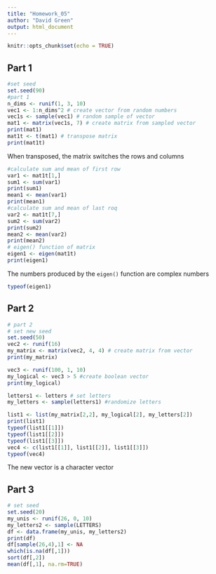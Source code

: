 ```yaml
---
title: "Homework_05"
author: "David Green"
output: html_document
---
```


```r
knitr::opts_chunk$set(echo = TRUE)
```

## Part 1

```r
#set seed
set.seed(90)
#part 1
n_dims <- runif(1, 3, 10)
vec1 <- 1:n_dims^2 # create vector from random numbers
vec1s <- sample(vec1) # random sample of vector
mat1 <- matrix(vec1s, 7) # create matrix from sampled vector
print(mat1)
mat1t <- t(mat1) # transpose matrix
print(mat1t)
```

When transposed, the matrix switches the rows and columns

```r
#calculate sum and mean of first row
var1 <- mat1t[1,]
sum1 <- sum(var1)
print(sum1)
mean1 <- mean(var1)
print(mean1)
#calculate sum and mean of last roq
var2 <- mat1t[7,]
sum2 <- sum(var2)
print(sum2)
mean2 <- mean(var2)
print(mean2)
# eigen() function of matrix
eigen1 <- eigen(mat1t)
print(eigen1)
```

The numbers produced by the `eigen()` function are complex numbers

```r
typeof(eigen1)
```

## Part 2

```r
# part 2
# set new seed
set.seed(50)
vec2 <- runif(16)
my_matrix <- matrix(vec2, 4, 4) # create matrix from vector
print(my_matrix)

vec3 <- runif(100, 1, 10)
my_logical <- vec3 > 5 #create boolean vector
print(my_logical)

letters1 <- letters # set letters
my_letters <- sample(letters1) #randomize letters

list1 <- list(my_matrix[2,2], my_logical[2], my_letters[2])
print(list1)
typeof(list1[[1]])
typeof(list1[[2]])
typeof(list1[[3]])
vec4 <- c(list1[[1]], list1[[2]], list1[[3]])
typeof(vec4)

```

The new vector is a character vector

## Part 3

```r
# set seed
set.seed(20)
my_unis <- runif(26, 0, 10)
my_letters2 <- sample(LETTERS)
df <- data.frame(my_unis, my_letters2)
print(df)
df[sample(26,4),1] <- NA
which(is.na(df[,1]))
sort(df[,2])
mean(df[,1], na.rm=TRUE)
```

